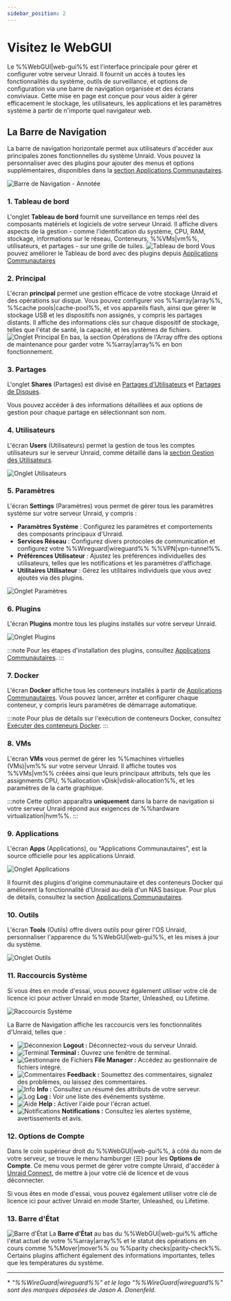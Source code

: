 ```yaml
---
sidebar_position: 2
---
```


# Visitez le WebGUI

Le %%WebGUI|web-gui%% est l'interface principale pour gérer et configurer votre serveur Unraid. Il fournit un accès à toutes les fonctionnalités du système, outils de surveillance, et options de configuration via une barre de navigation organisée et des écrans conviviaux. Cette mise en page est conçue pour vous aider à gérer efficacement le stockage, les utilisateurs, les applications et les paramètres système à partir de n'importe quel navigateur web.

## La Barre de Navigation

La barre de navigation horizontale permet aux utilisateurs d'accéder aux principales zones fonctionnelles du système Unraid. Vous pouvez la personnaliser avec des plugins pour ajouter des menus et options supplémentaires, disponibles dans la [section Applications Communautaires](../../using-unraid-to/run-docker-containers/community-applications.mdx).

![Barre de Navigation - Annotée](/img/navbar3.png)

### 1. Tableau de bord

L'onglet **Tableau de bord** fournit une surveillance en temps réel des composants matériels et logiciels de votre serveur Unraid. Il affiche divers aspects de la gestion - comme l'identification du système, CPU, RAM, stockage, informations sur le réseau, Conteneurs, %%VMs|vm%%, utilisateurs, et partages - sur une grille de tuiles.
![Tableau de bord](/img/dashboard.png)
Vous pouvez améliorer le Tableau de bord avec des plugins depuis [Applications Communautaires](../../using-unraid-to/run-docker-containers/community-applications.mdx)

### 2. Principal

L'écran **principal** permet une gestion efficace de votre stockage Unraid et des opérations sur disque. Vous pouvez configurer vos %%array|array%%, %%cache pools|cache-pool%%, et vos appareils flash, ainsi que gérer le stockage USB et les dispositifs non assignés, y compris les partages distants. Il affiche des informations clés sur chaque dispositif de stockage, telles que l'état de santé, la capacité, et les systèmes de fichiers.
![Onglet Principal](/img/maintab.png)
En bas, la section Opérations de l'Array offre des options de maintenance pour garder votre %%array|array%% en bon fonctionnement.

### 3. Partages

L'onglet **Shares** (Partages) est divisé en [Partages d'Utilisateurs](../../using-unraid-to/manage-storage/shares.mdx#user-shares) et [Partages de Disques](../../using-unraid-to/manage-storage/shares.mdx#disk-shares).

Vous pouvez accéder à des informations détaillées et aux options de gestion pour chaque partage en sélectionnant son nom.

### 4. Utilisateurs

L'écran **Users** (Utilisateurs) permet la gestion de tous les comptes utilisateurs sur le serveur Unraid, comme détaillé dans la [section Gestion des Utilisateurs](../../system-administration/secure-your-server/user-management.mdx).

![Onglet Utilisateurs](/img/userstab.png)

### 5. Paramètres

L'écran **Settings** (Paramètres) vous permet de gérer tous les paramètres système sur votre serveur Unraid, y compris :

- **Paramètres Système** : Configurez les paramètres et comportements des composants principaux d'Unraid.
- **Services Réseau** : Configurez divers protocoles de communication et configurez votre %%Wireguard|wireguard%% %%VPN|vpn-tunnel%%.
- **Préférences Utilisateur** : Ajustez les préférences individuelles des utilisateurs, telles que les notifications et les paramètres d'affichage.
- **Utilitaires Utilisateur** : Gérez les utilitaires individuels que vous avez ajoutés via des plugins.

![Onglet Paramètres](/img/settingstab.png)

### 6. Plugins

L'écran **Plugins** montre tous les plugins installés sur votre serveur Unraid.

![Onglet Plugins](/img/pluginstab.png)

:::note
Pour les étapes d'installation des plugins, consultez [Applications Communautaires](../../using-unraid-to/run-docker-containers/community-applications.mdx).
:::

### 7. Docker

L'écran **Docker** affiche tous les conteneurs installés à partir de [Applications Communautaires](../../using-unraid-to/run-docker-containers/community-applications.mdx). Vous pouvez lancer, arrêter et configurer chaque conteneur, y compris leurs paramètres de démarrage automatique.

:::note
Pour plus de détails sur l'exécution de conteneurs Docker, consultez [Exécuter des conteneurs Docker](../../using-unraid-to/run-docker-containers/overview.mdx).
:::

### 8. VMs

L'écran **VMs** vous permet de gérer les %%machines virtuelles (VMs)|vm%% sur votre serveur Unraid. Il affiche toutes vos %%VMs|vm%% créées ainsi que leurs principaux attributs, tels que les assignments CPU, %%allocation vDisk|vdisk-allocation%%, et les paramètres de la carte graphique.

:::note
Cette option apparaîtra **uniquement** dans la barre de navigation si votre serveur Unraid répond aux exigences de %%hardware virtualization|hvm%%.
:::

### 9. Applications

L'écran **Apps** (Applications), ou "Applications Communautaires", est la source officielle pour les applications Unraid.

![Onglet Applications](/img/appstab.png)

Il fournit des plugins d'origine communautaire et des conteneurs Docker qui améliorent la fonctionnalité d'Unraid au-delà d'un NAS basique. Pour plus de détails, consultez la section [Applications Communautaires](../../using-unraid-to/run-docker-containers/community-applications.mdx).

### 10. Outils

L'écran **Tools** (Outils) offre divers outils pour gérer l'OS Unraid, personnaliser l'apparence du %%WebGUI|web-gui%%, et les mises à jour du système.

![Onglet Outils](/img/toolstab.png)

### 11. Raccourcis Système

Si vous êtes en mode d'essai, vous pouvez également utiliser votre clé de licence ici pour activer Unraid en mode Starter, Unleashed, ou Lifetime.

![Raccourcis Système](/img/systemshortcuts.png)

La Barre de Navigation affiche les raccourcis vers les fonctionnalités d'Unraid, telles que :

- ![Déconnexion](/img/logout.png) **Logout :** Déconnectez-vous du serveur Unraid.
- ![Terminal](/img/terminal.png) **Terminal :** Ouvrez une fenêtre de terminal.
- ![Gestionnaire de Fichiers](/img/filemanager.png) **File Manager :** Accédez au gestionnaire de fichiers intégré.
- ![Commentaires](/img/feedback.png) **Feedback :** Soumettez des commentaires, signalez des problèmes, ou laissez des commentaires.
- ![Info](/img/infoicon.png) **Info :** Consultez un résumé des attributs de votre serveur.
- ![Log](/img/logicon.png) **Log :** Voir une liste des événements système.
- ![Aide](/img/helpicon.png) **Help :** Activer l'aide pour l'écran actuel.
- ![Notifications](/img/notificationicon.png) **Notifications :** Consultez les alertes système, avertissements et avis.

### 12. Options de Compte

Dans le coin supérieur droit du %%WebGUI|web-gui%%, à côté du nom de votre serveur, se trouve le menu hamburger (☰) pour les **Options de Compte**. Ce menu vous permet de gérer votre compte Unraid, d'accéder à [Unraid Connect](../../../unraid-connect/overview-and-setup.mdx), de mettre à jour votre clé de licence et de vous déconnecter.

Si vous êtes en mode d'essai, vous pouvez également utiliser votre clé de licence ici pour activer Unraid en mode Starter, Unleashed, ou Lifetime.

### 13. Barre d'État

![Barre d'État](/img/status-bar2.png)
La **Barre d'État** au bas du %%WebGUI|web-gui%% affiche l'état actuel de votre %%array|array%% et le statut des opérations en cours comme %%Mover|mover%% ou %%parity checks|parity-check%%. Certains plugins affichent également des informations importantes, telles que les températures du système.

---

\* *"%%WireGuard|wireguard%%" et le logo "%%WireGuard|wireguard%%" sont des marques déposées de Jason A. Donenfeld.*
